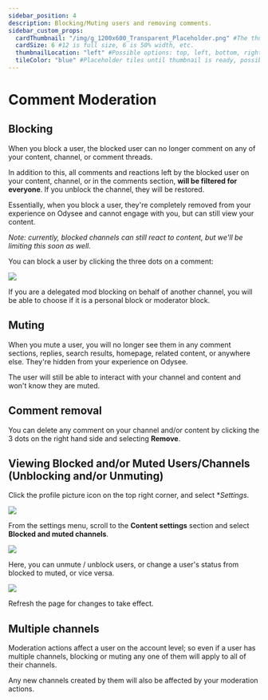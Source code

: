---
sidebar_position: 4
description: Blocking/Muting users and removing comments.
sidebar_custom_props:
  cardThumbnail: "/img/g_1200x600_Transparent_Placeholder.png" #The thumbnail on the category card.
  cardSize: 6 #12 is full size, 6 is 50% width, etc.
  thumbnailLocation: "left" #Possible options: top, left, bottom, right, none
  tileColor: "blue" #Placeholder tiles until thumbnail is ready, possible options: blue, cream, darkpurple, lightpurple, mauve, orange, pink, none
---

# Comment Moderation

## Blocking

When you block a user, the blocked user can no longer comment on any of your content, channel, or comment threads.

In addition to this, all comments and reactions left by the blocked user on your content, channel, or in the comments section, **will be filtered for everyone**. If you unblock the channel, they will be restored. 

Essentially, when you block a user, they're completely removed from your experience on Odysee and cannot engage with you, but can still view your content. 

*Note: currently, blocked channels can still react to content, but we'll be limiting this soon as well.*

You can block a user by clicking the three dots on a comment:

![](/img/en/category-moderation7.png)

If you are a delegated mod blocking on behalf of another channel, you will be able to choose if it is a personal block or moderator block.

## Muting

When you mute a user, you will no longer see them in any comment sections, replies, search results, homepage, related content, or anywhere else. They're hidden from your experience on Odysee.

The user will still be able to interact with your channel and content and won't know they are muted.

## Comment removal

You can delete any comment on your channel and/or content by clicking the 3 dots on the right hand side and selecting **Remove**.

## Viewing Blocked and/or Muted Users/Channels (Unblocking and/or Unmuting)

Click the profile picture icon on the top right corner, and select **Settings*.

![](/img/en/category-moderation1.png)

From the settings menu, scroll to the **Content settings** section and select **Blocked and muted channels**.

![](/img/en/category-moderation9.png)

Here, you can unmute / unblock users, or change a user's status from blocked to muted, or vice versa. 

![](/img/en/category-moderation8.png)

Refresh the page for changes to take effect.

## Multiple channels

Moderation actions affect a user on the account level; so even if a user has multiple channels, blocking or muting any one of them will apply to all of their channels.

Any new channels created by them will also be affected by your moderation actions.
